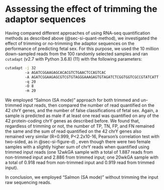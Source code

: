 # Assessing the effect of trimming the adaptor sequences {#sec-si-trim}

Having compared different approaches of using RNA-seq quantification methods as described above (@sec-si-quant-method), we investigated the effect of trimming or no-trimming the adaptor sequences on the performance of predicting fetal sex. For this purpose, we used the 10 million down-sampled reads from the 100 randomly selected samples and ran `cutadapt` (v2.7 with Python 3.6.8) (11) with the following parameters: 

```{#lst-si-cutadapt .bash lst-cap="`cutadapt` command"}
cutadapt -j 32 
         -a AGATCGGAAGAGCACACGTCTGAACTCCAGTCAC 
         -A AGATCGGAAGAGCGTCGTGTAGGGAAAGAGTGTAGATCTCGGTGGTCGCCGTATCATT 
         -q 20 
         -O 8 
         -m 20
```

We employed “Salmon (SA mode)” approach for both trimmed and un-trimmed input reads, then compared the number of read quantified on the 42 chrY genes, and the number of false classifications of fetal sex. Again, a sample is predicted as male if at least one read was quantified on any of the 42 protein-coding chrY genes as described before. We found that, regardless of trimming or not, the number of TP, TN, FP, and FN remained the same and the sum of read quantified on the 42 chrY genes also remained very similar (R=0.999, P<2.2x10-16, Pearson's correlation test with two-sided, as in @sec-si-figure-d) , even though there were two female samples with a slightly higher sum of chrY reads when quantified using trimmed input reads (one 12wkGA sample with a total of 1.887 reads from non-trimmed input and 2.886 from trimmed input; one 20wkGA sample with a total of 0.918 read from non-trimmed input and 0.919 read from trimmed input). 

In conclusion, we employed “Salmon (SA mode)” without trimming the input raw sequencing reads.
